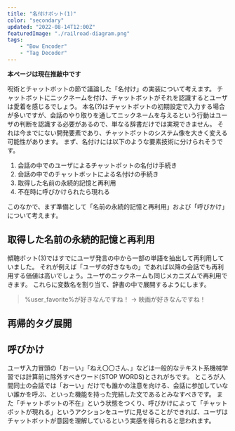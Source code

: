 ```yaml
---
title: "名付けボット(1)"
color: "secondary"
updated: "2022-08-14T12:00Z"
featuredImage: "./railroad-diagram.png"
tags: 
    - "Bow Encoder"
    - "Tag Decoder"
---
```


 **本ページは現在推敲中です**
 
<Link to="/insight/3-magic/2-chatbot">呪術とチャットボット</Link>の節で議論した「名付け」の実装について考えます。  
チャットボットにニックネームを付け、チャットボットがそれを認識するとユーザは愛着を感じるでしょう。
本名(?)はチャットボットの初期設定で入力する場合が多いですが、会話のやり取りを通してニックネームを与えるという行動はユーザの判断を認識する必要があるので、単なる辞書だけでは実現できません。
それは今までにない開発要素であり、チャットボットのシステム像を大きく変える可能性があります。
まず、名付けには以下のような要素技術に分けられそうです。

1. 会話の中でのユーザによるチャットボットの名付け手続き
2. 会話の中でのチャットボットによる名付けの手続き
3. 取得した名前の永続的記憶と再利用
4. 不在時に呼びかけられたら現れる

このなかで、まず準備として「名前の永続的記憶と再利用」および「呼びかけ」について考えます。

## 取得した名前の永続的記憶と再利用

<Link to="/inside/2-case-study/3-active-listening-3">傾聴ボット(3)</Link>ではすでにユーザ発言の中から一部の単語を抽出して再利用していました。
それが例えば「ユーザの好きなもの」であれば以降の会話でも再利用する価値は高いでしょう。ユーザのニックネームも同じメカニズムで再利用できます。
これらに変数名を割り当て、辞書の中で展開するようにします。

> %user_favorite%が好きなんですね！ → 映画が好きなんですね！



## 再帰的タグ展開

## 呼びかけ
ユーザ入力冒頭の「おーい」「ねえ〇〇さん、」などは一般的なテキスト系機械学習では計算前に除外すべきワード(STOP WORDS)とされがちです。
ところが人間同士の会話では「おーい」だけでも誰かの注意を向ける、会話に参加していない誰かを呼ぶ、といった機能を持った完結した文であるとみなすべきです。
また「チャットボットの不在」という状態をつくり、呼びかけによって「チャットボットが現れる」というアクションをユーザに見せることができれば、ユーザはチャットボットが意図を理解しているという実感を得られると思われます。





